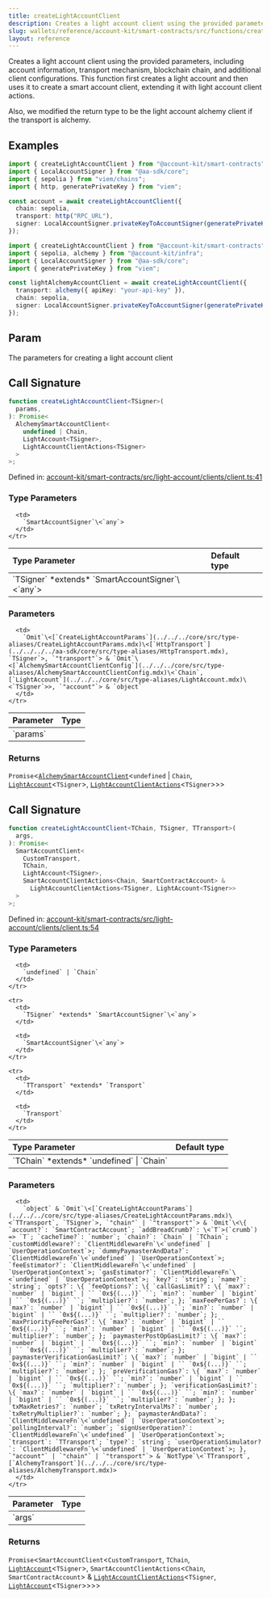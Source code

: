 ```yaml
---
title: createLightAccountClient
description: Creates a light account client using the provided parameters, including account information, transport mechanism, blockchain chain, and additional client configurations. This function first creates a light account and then uses it to create a smart account client, extending it with light account client actions.  Also, we modified the return type to be the light account alchemy client if the transport is alchemy.
slug: wallets/reference/account-kit/smart-contracts/src/functions/createLightAccountClient
layout: reference
---
```


Creates a light account client using the provided parameters, including account information, transport mechanism, blockchain chain, and additional client configurations. This function first creates a light account and then uses it to create a smart account client, extending it with light account client actions.

Also, we modified the return type to be the light account alchemy client if the transport is alchemy.

## Examples

```ts
import { createLightAccountClient } from "@account-kit/smart-contracts";
import { LocalAccountSigner } from "@aa-sdk/core";
import { sepolia } from "viem/chains";
import { http, generatePrivateKey } from "viem";

const account = await createLightAccountClient({
  chain: sepolia,
  transport: http("RPC_URL"),
  signer: LocalAccountSigner.privateKeyToAccountSigner(generatePrivateKey()),
});
```

```ts
import { createLightAccountClient } from "@account-kit/smart-contracts";
import { sepolia, alchemy } from "@account-kit/infra";
import { LocalAccountSigner } from "@aa-sdk/core";
import { generatePrivateKey } from "viem";

const lightAlchemyAccountClient = await createLightAccountClient({
  transport: alchemy({ apiKey: "your-api-key" }),
  chain: sepolia,
  signer: LocalAccountSigner.privateKeyToAccountSigner(generatePrivateKey()),
});
```

## Param

The parameters for creating a light account client

## Call Signature

```ts
function createLightAccountClient<TSigner>(
  params,
): Promise<
  AlchemySmartAccountClient<
    undefined | Chain,
    LightAccount<TSigner>,
    LightAccountClientActions<TSigner>
  >
>;
```

Defined in: [account-kit/smart-contracts/src/light-account/clients/client.ts:41](https://github.com/alchemyplatform/aa-sdk/blob/5b9429f0f16dcd4ff822527b8de589e19e88faa7/account-kit/smart-contracts/src/light-account/clients/client.ts#L41)

### Type Parameters

<table>
  <thead>
    <tr>
      <th align="left">Type Parameter</th>
      <th align="left">Default type</th>
    </tr>
  </thead>

  <tbody>
    <tr>
      <td>
        `TSigner` *extends* `SmartAccountSigner`\<`any`>
      </td>

      <td>
        `SmartAccountSigner`\<`any`>
      </td>
    </tr>

  </tbody>
</table>

### Parameters

<table>
  <thead>
    <tr>
      <th align="left">Parameter</th>
      <th align="left">Type</th>
    </tr>
  </thead>

  <tbody>
    <tr>
      <td>
        `params`
      </td>

      <td>
        `Omit`\<[`CreateLightAccountParams`](../../../core/src/type-aliases/CreateLightAccountParams.mdx)\<[`HttpTransport`](../../../../aa-sdk/core/src/type-aliases/HttpTransport.mdx), `TSigner`>, `"transport"`> & `Omit`\<[`AlchemySmartAccountClientConfig`](../../../core/src/type-aliases/AlchemySmartAccountClientConfig.mdx)\<`Chain`, [`LightAccount`](../../../core/src/type-aliases/LightAccount.mdx)\<`TSigner`>>, `"account"`> & `object`
      </td>
    </tr>

  </tbody>
</table>

### Returns

`Promise`\<[`AlchemySmartAccountClient`](../../../core/src/type-aliases/AlchemySmartAccountClient.mdx)\<`undefined` | `Chain`, [`LightAccount`](../../../core/src/type-aliases/LightAccount.mdx)\<`TSigner`>, [`LightAccountClientActions`](../type-aliases/LightAccountClientActions.mdx)\<`TSigner`>>>

## Call Signature

```ts
function createLightAccountClient<TChain, TSigner, TTransport>(
  args,
): Promise<
  SmartAccountClient<
    CustomTransport,
    TChain,
    LightAccount<TSigner>,
    SmartAccountClientActions<Chain, SmartContractAccount> &
      LightAccountClientActions<TSigner, LightAccount<TSigner>>
  >
>;
```

Defined in: [account-kit/smart-contracts/src/light-account/clients/client.ts:54](https://github.com/alchemyplatform/aa-sdk/blob/5b9429f0f16dcd4ff822527b8de589e19e88faa7/account-kit/smart-contracts/src/light-account/clients/client.ts#L54)

### Type Parameters

<table>
  <thead>
    <tr>
      <th align="left">Type Parameter</th>
      <th align="left">Default type</th>
    </tr>
  </thead>

  <tbody>
    <tr>
      <td>
        `TChain` *extends* `undefined` | `Chain`
      </td>

      <td>
        `undefined` | `Chain`
      </td>
    </tr>

    <tr>
      <td>
        `TSigner` *extends* `SmartAccountSigner`\<`any`>
      </td>

      <td>
        `SmartAccountSigner`\<`any`>
      </td>
    </tr>

    <tr>
      <td>
        `TTransport` *extends* `Transport`
      </td>

      <td>
        `Transport`
      </td>
    </tr>

  </tbody>
</table>

### Parameters

<table>
  <thead>
    <tr>
      <th align="left">Parameter</th>
      <th align="left">Type</th>
    </tr>
  </thead>

  <tbody>
    <tr>
      <td>
        `args`
      </td>

      <td>
        `object` & `Omit`\<[`CreateLightAccountParams`](../../../core/src/type-aliases/CreateLightAccountParams.mdx)\<`TTransport`, `TSigner`>, `"chain"` | `"transport"`> & `Omit`\<\{ `account?`: `SmartContractAccount`; `addBreadCrumb?`: \<`T`>(`crumb`) => `T`; `cacheTime?`: `number`; `chain?`: `Chain` | `TChain`; `customMiddleware?`: `ClientMiddlewareFn`\<`undefined` | `UserOperationContext`>; `dummyPaymasterAndData?`: `ClientMiddlewareFn`\<`undefined` | `UserOperationContext`>; `feeEstimator?`: `ClientMiddlewareFn`\<`undefined` | `UserOperationContext`>; `gasEstimator?`: `ClientMiddlewareFn`\<`undefined` | `UserOperationContext`>; `key?`: `string`; `name?`: `string`; `opts?`: \{ `feeOptions?`: \{ `callGasLimit?`: \{ `max?`: `number` | `bigint` | `` `0x${(...)}` ``; `min?`: `number` | `bigint` | `` `0x${(...)}` ``; `multiplier?`: `number`; }; `maxFeePerGas?`: \{ `max?`: `number` | `bigint` | `` `0x${(...)}` ``; `min?`: `number` | `bigint` | `` `0x${(...)}` ``; `multiplier?`: `number`; }; `maxPriorityFeePerGas?`: \{ `max?`: `number` | `bigint` | `` `0x${(...)}` ``; `min?`: `number` | `bigint` | `` `0x${(...)}` ``; `multiplier?`: `number`; }; `paymasterPostOpGasLimit?`: \{ `max?`: `number` | `bigint` | `` `0x${(...)}` ``; `min?`: `number` | `bigint` | `` `0x${(...)}` ``; `multiplier?`: `number`; }; `paymasterVerificationGasLimit?`: \{ `max?`: `number` | `bigint` | `` `0x${(...)}` ``; `min?`: `number` | `bigint` | `` `0x${(...)}` ``; `multiplier?`: `number`; }; `preVerificationGas?`: \{ `max?`: `number` | `bigint` | `` `0x${(...)}` ``; `min?`: `number` | `bigint` | `` `0x${(...)}` ``; `multiplier?`: `number`; }; `verificationGasLimit?`: \{ `max?`: `number` | `bigint` | `` `0x${(...)}` ``; `min?`: `number` | `bigint` | `` `0x${(...)}` ``; `multiplier?`: `number`; }; }; `txMaxRetries?`: `number`; `txRetryIntervalMs?`: `number`; `txRetryMultiplier?`: `number`; }; `paymasterAndData?`: `ClientMiddlewareFn`\<`undefined` | `UserOperationContext`>; `pollingInterval?`: `number`; `signUserOperation?`: `ClientMiddlewareFn`\<`undefined` | `UserOperationContext`>; `transport`: `TTransport`; `type?`: `string`; `userOperationSimulator?`: `ClientMiddlewareFn`\<`undefined` | `UserOperationContext`>; }, `"account"` | `"chain"` | `"transport"`> & `NotType`\<`TTransport`, [`AlchemyTransport`](../../../core/src/type-aliases/AlchemyTransport.mdx)>
      </td>
    </tr>

  </tbody>
</table>

### Returns

`Promise`\<`SmartAccountClient`\<`CustomTransport`, `TChain`, [`LightAccount`](../../../core/src/type-aliases/LightAccount.mdx)\<`TSigner`>, `SmartAccountClientActions`\<`Chain`, `SmartContractAccount`> & [`LightAccountClientActions`](../type-aliases/LightAccountClientActions.mdx)\<`TSigner`, [`LightAccount`](../../../core/src/type-aliases/LightAccount.mdx)\<`TSigner`>>>>
